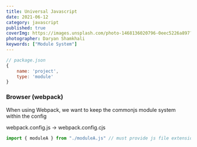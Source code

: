 ```yaml
---
title: Universal Javascript
date: 2021-06-12
category: javascript
published: true
coverImg: https://images.unsplash.com/photo-1468136020796-0eec5226a897?ixlib=rb-1.2.1&ixid=MnwxMjA3fDB8MHxwaG90by1wYWdlfHx8fGVufDB8fHx8&auto=format&fit=crop&w=1650&q=80
photographer: Daryan Shamkhali
keywords: ["Module System"]
---
```


```js
// package.json
{
    name: 'project',
    type: 'module'
}
```

### Browser (webpack)

When using Webpack, we want to keep the commonjs module system within the config

webpack.config.js -> webpack.config.cjs

```js
import { moduleA } from "./moduleA.js" // must provide js file extension
```
